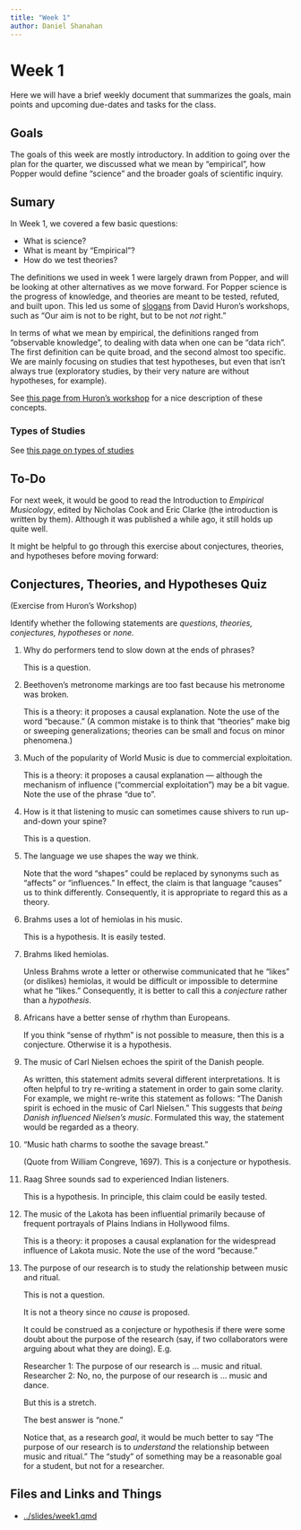 ```yaml
---
title: "Week 1"
author: Daniel Shanahan
---
```


# Week 1

Here we will have a brief weekly document that summarizes the goals, main points and upcoming due-dates and tasks for the class. 

## Goals

The goals of this week are mostly introductory. In addition to going over the plan for the quarter, we discussed what we mean by "empirical", how Popper would define "science" and the broader goals of scientific inquiry.

## Sumary

In Week 1, we covered a few basic questions:

- What is science?
- What is meant by "Empirical"?
- How do we test theories?

The definitions we used in week 1 were largely drawn from Popper, and will be looking at other alternatives as we move forward. For Popper science is the progress of knowledge, and 
theories are meant to be tested, refuted, and built upon. This led us some of [slogans](../emp_methods_workshop/slogans.qmd) from David Huron's workshops, such as "Our aim is not to be right, but to be not *not* right."

In terms of what we mean by empirical, the definitions ranged from "observable knowledge", to dealing with data when one can be "data rich". The first definition can be quite broad, and the second almost too specific. We are mainly focusing on studies that test hypotheses, but even that isn't always true (exploratory studies, by their very nature are without hypotheses, for example).

See [this page from Huron's workshop](../emp_methods_workshop/big_ideas.qmd) for a nice description of these concepts.

### Types of Studies

See [this page on types of studies](../emp_methods_workshop/empirical2.qmd)

## To-Do

For next week, it would be good to read the Introduction to *Empirical Musicology*, edited by Nicholas Cook and Eric Clarke (the introduction is written by them). Although it was published a while ago, it still holds up quite well.

It might be helpful to go through this exercise about conjectures, theories, and hypotheses before moving forward:

## Conjectures, Theories, and Hypotheses Quiz

(Exercise from Huron's Workshop)

Identify whether the following statements are *questions, theories,
conjectures, hypotheses* or *none.*

1.  Why do performers tend to slow down at the ends of phrases?

    This is a question.

2.  Beethoven's metronome markings are too fast because his metronome
    was broken.

    This is a theory: it proposes a causal explanation. Note the use
    of the word "because." (A common mistake is to think that
    "theories" make big or sweeping generalizations; theories can be
    small and focus on minor phenomena.)

3.  Much of the popularity of World Music is due to commercial
    exploitation.

    This is a theory: it proposes a causal explanation --- although
    the mechanism of influence ("commercial exploitation") may be a
    bit vague. Note the use of the phrase "due to".

4.  How is it that listening to music can sometimes cause shivers to
    run up-and-down your spine?

    This is a question.

5.  The language we use shapes the way we think.

    Note that the word "shapes" could be replaced by synonyms such
    as "affects" or "influences." In effect, the claim is that
    language "causes" us to think differently. Consequently, it is
    appropriate to regard this as a theory.

6.  Brahms uses a lot of hemiolas in his music.

    This is a hypothesis. It is easily tested.

7.  Brahms liked hemiolas.

    Unless Brahms wrote a letter or otherwise communicated that he
    "likes" (or dislikes) hemiolas, it would be difficult or
    impossible to determine what he "likes." Consequently, it is
    better to call this a *conjecture* rather than a *hypothesis*.

8.  Africans have a better sense of rhythm than Europeans.

    If you think "sense of rhythm" is not possible to measure, then
    this is a conjecture. Otherwise it is a hypothesis.

9.  The music of Carl Nielsen echoes the spirit of the Danish people.

    As written, this statement admits several different
    interpretations. It is often helpful to try re-writing a
    statement in order to gain some clarity. For example, we might
    re-write this statement as follows: "The Danish spirit is echoed
    in the music of Carl Nielsen." This suggests that *being Danish
    influenced Nielsen's music*. Formulated this way, the statement
    would be regarded as a theory.

10. "Music hath charms to soothe the savage breast."

    (Quote from William Congreve, 1697). This is a conjecture or
    hypothesis.

11. Raag Shree sounds sad to experienced Indian listeners.

    This is a hypothesis. In principle, this claim could be easily
    tested.

12. The music of the Lakota has been influential primarily because of
    frequent portrayals of Plains Indians in Hollywood films.

    This is a theory: it proposes a causal explanation for the
    widespread influence of Lakota music. Note the use of the word
    "because."

13. The purpose of our research is to study the relationship between
    music and ritual.

    This is not a question.
    
    It is not a theory since no *cause* is proposed.
    
    It could be construed as a conjecture or hypothesis if there
    were some doubt about the purpose of the research (say, if two
    collaborators were arguing about what they are doing). E.g.
    
    Researcher 1: The purpose of our research is ... music and
    ritual.
    Researcher 2: No, no, the purpose of our research is ...
    music and dance.
    
    But this is a stretch.
    
    The best answer is "none."
    
    Notice that, as a research *goal*, it would be much better to
    say "The purpose of our research is to *understand* the
    relationship between music and ritual." The "study" of something
    may be a reasonable goal for a student, but not for a
    researcher.



## Files and Links and Things

- [../slides/week1.qmd](Thursday Presentation)
